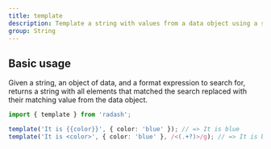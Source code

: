 ```yaml
---
title: template
description: Template a string with values from a data object using a search expression
group: String
---
```


## Basic usage

Given a string, an object of data, and a format expression to search for, returns a string with all elements that matched the search replaced with their matching value from the data object.

```ts
import { template } from 'radash';

template('It is {{color}}', { color: 'blue' }); // => It is blue
template('It is <color>', { color: 'blue' }, /<(.+?)>/g); // => It is blue
```
